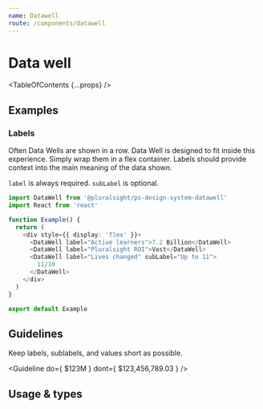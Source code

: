 ```yaml
---
name: Datawell
route: /components/datawell
---
```



# Data well

<TableOfContents {...props} />

## Examples

### Labels

Often Data Wells are shown in a row. Data Well is designed to fit inside this experience. Simply wrap them in a flex container. Labels should provide context into the main meaning of the data shown.

`label` is always required. `subLabel` is optional.

```typescript
import DataWell from '@pluralsight/ps-design-system-datawell'
import React from 'react'

function Example() {
  return (
    <div style={{ display: 'flex' }}>
      <DataWell label="Active learners">7.2 Billion</DataWell>
      <DataWell label="Pluralsight ROI">Vast</DataWell>
      <DataWell label="Lives changed" subLabel="Up to 11">
        11/10
      </DataWell>
    </div>
  )
}

export default Example
```

## Guidelines

Keep labels, sublabels, and values short as possible.

<Guideline
  do={
    <DataWell label="Royalty Payments" subLabel="Last 30 days">
      $123M
    </DataWell>
  }
  dont={
    <DataWell
      label="Royalties Paid to Authors"
      subLabel="For the period of the last thirty days"
    >
      $123,456,789.03
    </DataWell>
  }
/>

## Usage & types

<Usage
  install="npm install @pluralsight/ps-design-system-datawell"
  import="import DataWell from '@pluralsight/ps-design-system-datawell'"
  packageName="datawell"
  version={props.version}
/>

<TypesTable>
  <TypesProp
    name="children"
    required
    type="React.ReactNode"
    desc="main data to display"
  />
  <TypesProp
    name="label"
    required
    type="string"
    desc="primary explanatory label"
  />
  <TypesProp name="subLabel" type="string" desc="secondary contextual label" />
</TypesTable>
